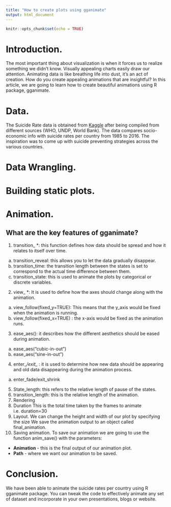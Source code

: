 ```yaml
---
title: "How to create plots using gganimate"
output: html_document
---
```


```r
knitr::opts_chunk$set(echo = TRUE)
```

# Introduction.

The most important thing about visualization is when it forces us to realize something we didn’t know. Visually appealing charts easily draw our attention. Animating data is like breathing life into dust, it’s an act of creation. How do you create appealing animations that are insightful?
In this article, we are going to learn how to create beautiful animations using R package, gganimate.


# Data.

The Suicide Rate data is obtained from [Kaggle](https://www.kaggle.com/russellyates88/suicide-rates-overview-1985-to-2016) after being compiled from different sources (WHO, UNDP, World Bank). The data compares socio-economic info with suicide rates per country from 1985 to 2016. The inspiration was to come up with suicide preventing strategies across the various countries.

# Data Wrangling.

# Building static plots.

# Animation.

## What are the key features of gganimate?

1. transition_ *: this function defines how data should be spread and how it relates to itself over time.
a. transition_reveal: this allows you to let the data gradually disappear.
b. transition_time: the transition length between the states is set to correspond to the actual time difference between them.
c. transition_state: this is used to animate the plots by categorical or discrete variables.
2. view_ *: It is used to define how the axes should change along with the animation.
a. view_follow(fixed_y=TRUE): This means that the y_axis would be fixed when the animation is running.
b. view_follow(fixed_x=TRUE) : the x-axis would be fixed as the animation runs.
3. ease_aes(): it describes how the different aesthetics should be eased during animation.
a. ease_aes(“cubic-in-out”)
b. ease_aes(“sine-in-out”)
4. enter_*/exit_ *: it is used to determine how new data should be appearing and old data disappearing during the animation process.
a. enter_fade/exit_shrink
5. State_length: this refers to the relative length of pause of the states.
6. transition_length: this is the relative length of the animation.
7. Rendering
8. Duration This is the total time taken by the frames to animate i.e. duration=30
9. Layout.
We can change the height and width of our plot by specifying the size
We save the animation output to an object called final_animation.
10. Saving animation.
To save our animation we are going to use the function anim_save() with the parameters:
* **Animation** - this is the final output of our animation plot.
* **Path** - where we want our animation to be saved.


# Conclusion.

We have been able to animate the suicide rates per country using R gganimate package. You can tweak the code to effectively animate any set of dataset and incorporate in your own presentations, blogs or website. 
